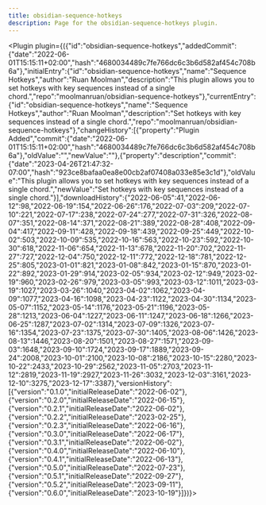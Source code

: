 ---
title: obsidian-sequence-hotkeys
description: Page for the obsidian-sequence-hotkeys plugin.
---


<Plugin plugin={({"id":"obsidian-sequence-hotkeys","addedCommit":{"date":"2022-06-01T15:15:11+02:00","hash":"4680034489c7fe766dc6c3b6d582af454c708b6a"},"initialEntry":{"id":"obsidian-sequence-hotkeys","name":"Sequence Hotkeys","author":"Ruan Moolman","description":"This plugin allows you to set hotkeys with key sequences instead of a single chord.","repo":"moolmanruan/obsidian-sequence-hotkeys"},"currentEntry":{"id":"obsidian-sequence-hotkeys","name":"Sequence Hotkeys","author":"Ruan Moolman","description":"Set hotkeys with key sequences instead of a single chord.","repo":"moolmanruan/obsidian-sequence-hotkeys"},"changeHistory":[{"property":"Plugin Added","commit":{"date":"2022-06-01T15:15:11+02:00","hash":"4680034489c7fe766dc6c3b6d582af454c708b6a"},"oldValue":"","newValue":""},{"property":"description","commit":{"date":"2023-04-26T21:47:32-07:00","hash":"923ce8bafaa0ea8e00cb2af07408a033e85e3c1d"},"oldValue":"This plugin allows you to set hotkeys with key sequences instead of a single chord.","newValue":"Set hotkeys with key sequences instead of a single chord."}],"downloadHistory":{"2022-06-05":41,"2022-06-12":98,"2022-06-19":154,"2022-06-26":176,"2022-07-03":209,"2022-07-10":221,"2022-07-17":238,"2022-07-24":277,"2022-07-31":326,"2022-08-07":351,"2022-08-14":371,"2022-08-21":389,"2022-08-28":408,"2022-09-04":417,"2022-09-11":428,"2022-09-18":439,"2022-09-25":449,"2022-10-02":503,"2022-10-09":535,"2022-10-16":563,"2022-10-23":592,"2022-10-30":618,"2022-11-06":654,"2022-11-13":678,"2022-11-20":702,"2022-11-27":727,"2022-12-04":750,"2022-12-11":772,"2022-12-18":781,"2022-12-25":805,"2023-01-01":821,"2023-01-08":842,"2023-01-15":870,"2023-01-22":892,"2023-01-29":914,"2023-02-05":934,"2023-02-12":949,"2023-02-19":960,"2023-02-26":979,"2023-03-05":993,"2023-03-12":1011,"2023-03-19":1027,"2023-03-26":1040,"2023-04-02":1062,"2023-04-09":1077,"2023-04-16":1098,"2023-04-23":1122,"2023-04-30":1134,"2023-05-07":1152,"2023-05-14":1176,"2023-05-21":1196,"2023-05-28":1213,"2023-06-04":1227,"2023-06-11":1247,"2023-06-18":1266,"2023-06-25":1287,"2023-07-02":1314,"2023-07-09":1326,"2023-07-16":1354,"2023-07-23":1375,"2023-07-30":1405,"2023-08-06":1426,"2023-08-13":1446,"2023-08-20":1501,"2023-08-27":1571,"2023-09-03":1648,"2023-09-10":1724,"2023-09-17":1889,"2023-09-24":2008,"2023-10-01":2100,"2023-10-08":2186,"2023-10-15":2280,"2023-10-22":2433,"2023-10-29":2562,"2023-11-05":2703,"2023-11-12":2819,"2023-11-19":2927,"2023-11-26":3032,"2023-12-03":3161,"2023-12-10":3275,"2023-12-17":3387},"versionHistory":[{"version":"0.1.0","initialReleaseDate":"2022-06-02"},{"version":"0.2.0","initialReleaseDate":"2022-06-15"},{"version":"0.2.1","initialReleaseDate":"2022-06-02"},{"version":"0.2.2","initialReleaseDate":"2023-02-25"},{"version":"0.2.3","initialReleaseDate":"2022-06-16"},{"version":"0.3.0","initialReleaseDate":"2022-06-17"},{"version":"0.3.1","initialReleaseDate":"2022-06-02"},{"version":"0.4.0","initialReleaseDate":"2022-06-10"},{"version":"0.4.1","initialReleaseDate":"2022-06-13"},{"version":"0.5.0","initialReleaseDate":"2022-07-23"},{"version":"0.5.1","initialReleaseDate":"2022-09-27"},{"version":"0.5.2","initialReleaseDate":"2023-09-11"},{"version":"0.6.0","initialReleaseDate":"2023-10-19"}]})}></Plugin>